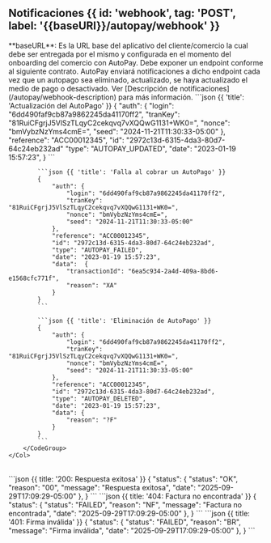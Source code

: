 
## Notificaciones {{ id: 'webhook', tag: 'POST', label: '{{baseURl}}/autopay/webhook' }}
<Note type="warning">
    **baseURL**: Es la URL base del aplicativo del cliente/comercio la cual debe ser entregada por el mismo y configurada en el momento del onboarding del comercio con AutoPay.
</Note>
<Row>
    <Col>
        Debe exponer un endpoint conforme al siguiente contrato. AutoPay enviará notificaciones a dicho endpoint cada vez que un autopago sea eliminado, actualizado, se haya actualizado el medio de pago o desactivado.
        Ver [Descripción de notificaciones](/autopay/webhook-description) para más información.
        <ApiReader
            path="/autopay/webhook"
            method="POST"
            api={props.refs}
        />
    </Col>
    <Col sticky={true}>
        <CodeGroup title="Solicitud" tag="POST" label="{{baseURl}}/autopay/webhook">
            ```json {{ 'title': 'Actualización del AutoPago' }}
            {
                "auth": {
                    "login": "6dd490faf9cb87a9862245da41170ff2",
                    "tranKey": "81RuiCFgrjJ5VlSzTLqyC2cekqvq7vXQQwG1131+WK0=",
                    "nonce": "bmVybzNzYms4cmE=",
                    "seed": "2024-11-21T11:30:33-05:00"
                },
                "reference": "ACC00012345",
                "id": "2972c13d-6315-4da3-80d7-64c24eb232ad"
                "type": "AUTOPAY_UPDATED",
                "date": "2023-01-19 15:57:23",
            }
            ```

            ```json {{ 'title': 'Falla al cobrar un AutoPago' }}
            {
                "auth": {
                    "login": "6dd490faf9cb87a9862245da41170ff2",
                    "tranKey": "81RuiCFgrjJ5VlSzTLqyC2cekqvq7vXQQwG1131+WK0=",
                    "nonce": "bmVybzNzYms4cmE=",
                    "seed": "2024-11-21T11:30:33-05:00"
                },
                "reference": "ACC00012345",
                "id": "2972c13d-6315-4da3-80d7-64c24eb232ad",
                "type": "AUTOPAY_FAILED",
                "date": "2023-01-19 15:57:23",
                "data":  {
                    "transactionId": "6ea5c934-2a4d-409a-8bd6-e1568cfc771f",
                    "reason": "XA"
                }
            }
            ```

            ```json {{ 'title': 'Eliminación de AutoPago' }}
            {
                "auth": {
                    "login": "6dd490faf9cb87a9862245da41170ff2",
                    "tranKey": "81RuiCFgrjJ5VlSzTLqyC2cekqvq7vXQQwG1131+WK0=",
                    "nonce": "bmVybzNzYms4cmE=",
                    "seed": "2024-11-21T11:30:33-05:00"
                },
                "reference": "ACC00012345",
                "id": "2972c13d-6315-4da3-80d7-64c24eb232ad",
                "type": "AUTOPAY_DELETED",
                "date": "2023-01-19 15:57:23",
                "data": {
                    "reason": "?F"
                }
            }
            ```
        </CodeGroup>
    </Col>
</Row>

<Row>
    <Col>
        <ApiReader
            path="/autopay/webhook"
            method="POST"
            type="response"
            api={props.refs}
        />
    </Col>
    <Col sticky>
        <br />
        <CodeGroup title="Respuesta">
            ```json {{ title: '200: Respuesta exitosa' }}
                {
                  "status": {
                     "status": "OK",
                     "reason": "00",
                     "message": "Respuesta exitosa",
                     "date": "2025-09-29T17:09:29-05:00"
                  },
                }
            ```
            ```json {{ title: '404: Factura no encontrada' }}
            {
                "status": {
                    "status": "FAILED",
                    "reason": "NF",
                    "message": "Factura no encontrada",
                    "date": "2025-09-29T17:09:29-05:00"
                },
            }
            ```
            ```json {{ title: '401: Firma inválida' }}
            {
                "status": {
                    "status": "FAILED",
                    "reason": "BR",
                    "message": "Firma inválida",
                    "date": "2025-09-29T17:09:29-05:00"
                },
            }
            ```
        </CodeGroup>
    </Col>
</Row>